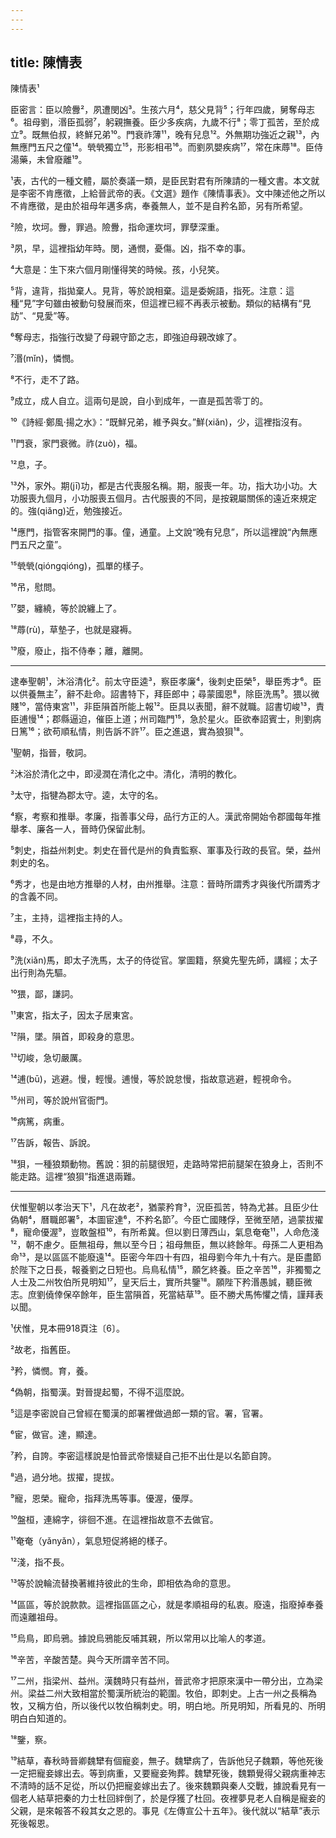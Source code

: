 ```yaml
---
---
---
```

title: 陳情表
---




陳情表¹

臣密言：臣以險釁²，夙遭閔凶³。生孩六月⁴，慈父見背⁵；行年四歲，舅奪母志⁶。祖母劉，湣臣孤弱⁷，躬親撫養。臣少多疾病，九歲不行⁸；零丁孤苦，至於成立⁹。既無伯叔，終鮮兄弟¹⁰。門衰祚薄¹¹，晚有兒息¹²。外無期功強近之親¹³，內無應門五尺之僮¹⁴。煢煢獨立¹⁵，形影相弔¹⁶。而劉夙嬰疾病¹⁷，常在床蓐¹⁸。臣侍湯藥，未曾廢離¹⁹。

¹表，古代的一種文體，屬於奏議一類，是臣民對君有所陳請的一種文書。本文就是李密不肯應徵，上給晉武帝的表。《文選》題作《陳情事表》。文中陳述他之所以不肯應徵，是由於祖母年邁多病，奉養無人，並不是自矜名節，另有所希望。

²險，坎坷。釁，罪過。險釁，指命運坎坷，罪孽深重。

³夙，早，這裡指幼年時。閔，通憫，憂傷。凶，指不幸的事。

⁴大意是：生下來六個月剛懂得笑的時候。孩，小兒笑。

⁵背，違背，指拋棄人。見背，等於說相棄。這是委婉語，指死。注意：這種“見”字句雖由被動句發展而來，但這裡已經不再表示被動。類似的結構有“見訪”、“見愛”等。

⁶奪母志，指強行改變了母親守節之志，即強迫母親改嫁了。

⁷湣(mǐn)，憐憫。

⁸不行，走不了路。

⁹成立，成人自立。這兩句是說，自小到成年，一直是孤苦零丁的。

¹⁰《詩經·鄭風·揚之水》：“既鮮兄弟，維予與女。”鮮(xiǎn)，少，這裡指沒有。

¹¹門衰，家門衰微。祚(zuò)，福。

¹²息，子。

¹³外，家外。期(jī)功，都是古代喪服名稱。期，服喪一年。功，指大功小功。大功服喪九個月，小功服喪五個月。古代服喪的不同，是按親屬關係的遠近來規定的。強(qiǎng)近，勉強接近。

¹⁴應門，指管客來開門的事。僮，通童。上文說“晚有兒息”，所以這裡說“內無應門五尺之童”。

¹⁵煢煢(qióngqióng)，孤單的樣子。

¹⁶吊，慰問。

¹⁷嬰，纏繞，等於說纏上了。

¹⁸蓐(rù)，草墊子，也就是寢褥。

¹⁹廢，廢止，指不侍奉；離，離開。



--------------------

逮奉聖朝¹，沐浴清化²。前太守臣逵³，察臣孝廉⁴，後刺史臣榮⁵，舉臣秀才⁶。臣以供養無主⁷，辭不赴命。詔書特下，拜臣郎中；尋蒙國恩⁸，除臣洗馬⁹。猥以微賤¹⁰，當侍東宮¹¹，非臣隕首所能上報¹²。臣具以表聞，辭不就職。詔書切峻¹³，責臣逋慢¹⁴；郡縣逼迫，催臣上道；州司臨門¹⁵，急於星火。臣欲奉詔賓士，則劉病日篤¹⁶；欲苟順私情，則告訴不許¹⁷。臣之進退，實為狼狽¹⁸。

¹聖朝，指晉，敬詞。

²沐浴於清化之中，即浸潤在清化之中。清化，清明的教化。

³太守，指犍為郡太守。逵，太守的名。

⁴察，考察和推舉。孝廉，指善事父母，品行方正的人。漢武帝開始令郡國每年推舉孝、廉各一人，晉時仍保留此制。

⁵刺史，指益州刺史。刺史在晉代是州的負責監察、軍事及行政的長官。榮，益州刺史的名。

⁶秀才，也是由地方推舉的人材，由州推舉。注意：晉時所謂秀才與後代所謂秀才的含義不同。

⁷主，主持，這裡指主持的人。

⁸尋，不久。

⁹洗(xiǎn)馬，即太子洗馬，太子的侍從官。掌圖籍，祭奠先聖先師，講經；太子出行則為先驅。

¹⁰猥，鄙，謙詞。

¹¹東宮，指太子，因太子居東宮。

¹²隕，墜。隕首，即殺身的意思。

¹³切峻，急切嚴厲。

¹⁴逋(bū)，逃避。慢，輕慢。逋慢，等於說怠慢，指故意逃避，輕視命令。

¹⁵州司，等於說州官衙門。

¹⁶病篤，病重。

¹⁷告訴，報告、訴說。

¹⁸狽，一種狼類動物。舊說：狽的前腿很短，走路時常把前腿架在狼身上，否則不能走路。這裡“狼狽”指進退兩難。



--------------------

伏惟聖朝以孝治天下¹，凡在故老²，猶蒙矜育³，況臣孤苦，特為尤甚。且臣少仕偽朝⁴，曆職郎署⁵，本圖宦達⁶，不矜名節⁷。今臣亡國賤俘，至微至陋，過蒙拔擢⁸，寵命優渥⁹，豈敢盤桓¹⁰，有所希冀。但以劉日薄西山，氣息奄奄¹¹，人命危淺¹²，朝不慮夕。臣無祖母，無以至今日；祖母無臣，無以終餘年。母孫二人更相為命¹³，是以區區不能廢遠¹⁴。臣密今年四十有四，祖母劉今年九十有六。是臣盡節於陛下之日長，報養劉之日短也。烏鳥私情¹⁵，願乞終養。臣之辛苦¹⁶，非獨蜀之人士及二州牧伯所見明知¹⁷，皇天后土，實所共鑒¹⁸。願陛下矜湣愚誠，聽臣微志。庶劉僥倖保卒餘年，臣生當隕首，死當結草¹⁹。臣不勝犬馬怖懼之情，謹拜表以聞。

¹伏惟，見本冊918頁注〔6〕。

²故老，指舊臣。

³矜，憐憫。育，養。

⁴偽朝，指蜀漢。對晉提起蜀，不得不這麼說。

⁵這是李密說自己曾經在蜀漢的郎署裡做過郎一類的官。署，官署。

⁶宦，做官。達，顯達。

⁷矜，自誇。李密這樣說是怕晉武帝懷疑自己拒不出仕是以名節自誇。

⁸過，過分地。拔擢，提拔。

⁹寵，恩榮。寵命，指拜洗馬等事。優渥，優厚。

¹⁰盤桓，連綿字，徘徊不進。在這裡指故意不去做官。

¹¹奄奄（yǎnyǎn），氣息短促將絕的樣子。

¹²淺，指不長。

¹³等於說輪流替換著維持彼此的生命，即相依為命的意思。

¹⁴區區，等於說款款。這裡指區區之心，就是孝順祖母的私衷。廢遠，指廢掉奉養而遠離祖母。

¹⁵烏鳥，即烏鴉。據說烏鴉能反哺其親，所以常用以比喻人的孝道。

¹⁶辛苦，辛酸苦楚。與今天所謂辛苦不同。

¹⁷二州，指梁州、益州。漢魏時只有益州，晉武帝才把原來漢中一帶分出，立為梁州。梁益二州大致相當於蜀漢所統治的範圍。牧伯，即刺史。上古一州之長稱為牧，又稱方伯，所以後代以牧伯稱刺史。明，明白地。所見明知，所看見的、所明明白白知道的。

¹⁸鑒，察。

¹⁹結草，春秋時晉卿魏犫有個寵妾，無子。魏犫病了，告訴他兒子魏顆，等他死後一定把寵妾嫁出去。等到病重，又要寵妾殉葬。魏犫死後，魏顆覺得父親病重神志不清時的話不足從，所以仍把寵妾嫁出去了。後來魏顆與秦人交戰，據說看見有一個老人結草把秦的力士杜回絆倒了，於是俘獲了杜回。夜裡夢見老人自稱是寵妾的父親，是來報答不殺其女之恩的。事見《左傳宣公十五年》。後代就以“結草”表示死後報恩。